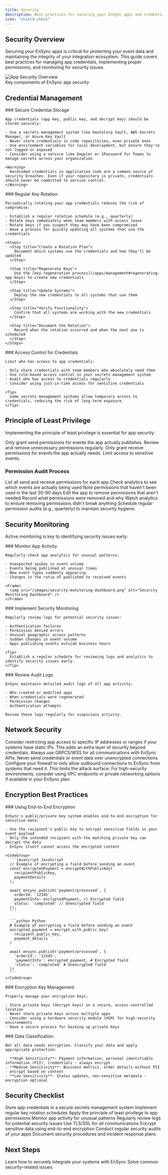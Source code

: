 ```yaml
---
title: Security
description: Best practices for securing your EnSync apps and credentials
icon: "shield-check"
---
```


## Security Overview

Securing your EnSync apps is critical for protecting your event data and maintaining the integrity of your integration ecosystem. This guide covers best practices for managing app credentials, implementing proper permissions, and monitoring for security issues.

<Frame>
  <img src="/images/app-security-overview.png" alt="App Security Overview" />
  <figcaption className="text-center text-sm text-gray-500 mt-2">Key components of EnSync app security</figcaption>
</Frame>

## Credential Management

<AccordionGroup>
  <Accordion icon="key" title="Secure Storage">
    ### Secure Credential Storage
    
    App credentials (app key, public key, and decrypt key) should be stored securely:
    
    - Use a secrets management system like HashiCorp Vault, AWS Secrets Manager, or Azure Key Vault
    - Never store credentials in code repositories, even private ones
    - Use environment variables for local development, but ensure they're not logged or exposed
    - Consider using a service like Doppler or 1Password for Teams to manage secrets across your organization
    
    <Warning>
      Hardcoded credentials in application code are a common source of security breaches. Even if your repository is private, credentials should never be committed to version control.
    </Warning>
  </Accordion>
  
  <Accordion icon="arrows-rotate" title="Key Rotation">
    ### Regular Key Rotation
    
    Periodically rotating your app credentials reduces the risk of compromise:
    
    - Establish a regular rotation schedule (e.g., quarterly)
    - Rotate keys immediately when team members with access leave
    - Rotate keys if you suspect they may have been compromised
    - Have a process for quickly updating all systems that use the credentials
    
    <Steps>
      <Step title="Create a Rotation Plan">
        Document which systems use the credentials and how they'll be updated
      </Step>
      
      <Step title="Regenerate Keys">
        Use the [key regeneration process](/apps/management#regenerating-app-keys) to create new credentials
      </Step>
      
      <Step title="Update Systems">
        Deploy the new credentials to all systems that use them
      </Step>
      
      <Step title="Verify Functionality">
        Confirm that all systems are working with the new credentials
      </Step>
      
      <Step title="Document the Rotation">
        Record when the rotation occurred and when the next one is scheduled
      </Step>
    </Steps>
  </Accordion>
  
  <Accordion icon="user-lock" title="Access Control">
    ### Access Control for Credentials
    
    Limit who has access to app credentials:
    
    - Only share credentials with team members who absolutely need them
    - Use role-based access control in your secrets management system
    - Audit who has access to credentials regularly
    - Consider using just-in-time access for sensitive credentials
    
    <Tip>
      Some secrets management systems allow temporary access to credentials, reducing the risk of long-term exposure.
    </Tip>
  </Accordion>
</AccordionGroup>

## Principle of Least Privilege

Implementing the principle of least privilege is essential for app security:

<CardGroup cols={2}>
  <Card title="Send Permissions" icon="paper-plane">
    Only grant send permissions for events the app actually publishes. Review and remove unnecessary permissions regularly.
  </Card>
  
  <Card title="Receive Permissions" icon="inbox">
    Only grant receive permissions for events the app actually needs. Limit access to sensitive events.
  </Card>
</CardGroup>

### Permission Audit Process

<Steps>
  <Step title="Review Current Permissions">
    List all send and receive permissions for each app
  </Step>
  
  <Step title="Compare with Actual Usage">
    Check analytics to see which events are actually being used
  </Step>
  
  <Step title="Identify Unnecessary Permissions">
    Note permissions that haven't been used in the last 30-90 days
  </Step>
  
  <Step title="Remove Unused Permissions">
    Edit the app to remove permissions that aren't needed
  </Step>
  
  <Step title="Document Changes">
    Record what permissions were removed and why
  </Step>
  
  <Step title="Monitor Impact">
    Watch analytics to ensure removing permissions didn't break anything
  </Step>
</Steps>

<Note>
  Schedule regular permission audits (e.g., quarterly) to maintain security hygiene.
</Note>

## Security Monitoring

Active monitoring is key to identifying security issues early:

<AccordionGroup>
  <Accordion icon="chart-line" title="Activity Monitoring">
    ### Monitor App Activity
    
    Regularly check app analytics for unusual patterns:
    
    - Unexpected spikes in event volume
    - Events being published at unusual times
    - New event types suddenly appearing
    - Changes in the ratio of published to received events
    
    <Frame>
      <img src="/images/security-monitoring-dashboard.png" alt="Security Monitoring Dashboard" />
    </Frame>
  </Accordion>
  
  <Accordion icon="eye" title="Security Monitoring">
    ### Implement Security Monitoring
    
    Regularly review logs for potential security issues:
    
    - Authentication failures
    - Permission denied errors
    - Unusual geographic access patterns
    - Sudden changes in event volume
    - Apps publishing events outside business hours
    
    <Tip>
      Establish a regular schedule for reviewing logs and analytics to identify security issues early.
    </Tip>
  </Accordion>
  
  <Accordion icon="magnifying-glass" title="Audit Logs">
    ### Review Audit Logs
    
    EnSync maintains detailed audit logs of all app activity:
    
    - Who created or modified apps
    - When credentials were regenerated
    - Permission changes
    - Authentication attempts
    
    Review these logs regularly for suspicious activity.
  </Accordion>
</AccordionGroup>

## Network Security

<CardGroup cols={2}>
  <Card title="IP Restrictions" icon="globe">
    Consider restricting app access to specific IP addresses or ranges if your systems have static IPs. This adds an extra layer of security beyond credentials.
  </Card>
  
  <Card title="TLS/SSL" icon="lock">
    Always use GRPCS/WSS for all communications with EnSync APIs. Never send credentials or event data over unencrypted connections.
  </Card>
  
  <Card title="Firewall Rules" icon="shield-halved">
    Configure your firewall to only allow outbound connections to EnSync from systems that need it. This limits the attack surface.
  </Card>
  
  <Card title="VPC/Private Networking" icon="network-wired">
    For high-security environments, consider using VPC endpoints or private networking options if available in your EnSync plan.
  </Card>
</CardGroup>

## Encryption Best Practices

<AccordionGroup>
  <Accordion icon="lock" title="End-to-End Encryption">
    ### Using End-to-End Encryption
    
    EnSync's public/private key system enables end-to-end encryption for sensitive data:
    
    - Use the recipient's public key to encrypt sensitive fields in your event payload
    - Only the intended recipient with the matching private key can decrypt the data
    - EnSync itself cannot access the encrypted content
    
    <CodeGroup>
      ```javascript JavaScript
      // Example of encrypting a field before sending an event
      const encryptedPayment = encryptWithPublicKey(
        recipientPublicKey,
        paymentDetails
      );
      
      await ensync.publish('payment/processed', {
        orderId: '12345',
        paymentInfo: encryptedPayment, // Encrypted field
        status: 'completed' // Unencrypted field
      });
      ```
      
      ```python Python
      # Example of encrypting a field before sending an event
      encrypted_payment = encrypt_with_public_key(
        recipient_public_key,
        payment_details
      )
      
      await ensync.publish('payment/processed', {
        'orderId': '12345',
        'paymentInfo': encrypted_payment, # Encrypted field
        'status': 'completed' # Unencrypted field
      })
      ```
    </CodeGroup>
  </Accordion>
  
  <Accordion icon="key" title="Key Management">
    ### Encryption Key Management
    
    Properly manage your encryption keys:
    
    - Store private keys (decrypt keys) in a secure, access-controlled location
    - Never share private keys across multiple apps
    - Consider using a hardware security module (HSM) for high-security environments
    - Have a secure process for backing up private keys
  </Accordion>
  
  <Accordion icon="shield" title="Data Classification">
    ### Data Classification
    
    Not all data needs encryption. Classify your data and apply appropriate protection:
    
    - **High Sensitivity**: Payment information, personal identifiable information (PII), credentials - always encrypt
    - **Medium Sensitivity**: Business metrics, order details without PII - encrypt based on context
    - **Low Sensitivity**: Status updates, non-sensitive metadata - encryption optional
  </Accordion>
</AccordionGroup>

## Security Checklist

<Check>
  Store app credentials in a secure secrets management system
</Check>

<Check>
  Implement regular key rotation schedules
</Check>

<Check>
  Apply the principle of least privilege to app permissions
</Check>

<Check>
  Monitor app activity for unusual patterns
</Check>

<Check>
  Regularly review logs for potential security issues
</Check>

<Check>
  Use TLS/SSL for all communications
</Check>

<Check>
  Encrypt sensitive data using end-to-end encryption
</Check>

<Check>
  Conduct regular security audits of your apps
</Check>

<Check>
  Document security procedures and incident response plans
</Check>

## Next Steps

<CardGroup cols={2}>
  <Card title="API Integration" icon="code" href="/apps/api-integration">
    Learn how to securely integrate your systems with EnSync
  </Card>
  
  <Card title="Troubleshooting" icon="wrench" href="/apps/troubleshooting">
    Solve common security-related issues
  </Card>
</CardGroup>
